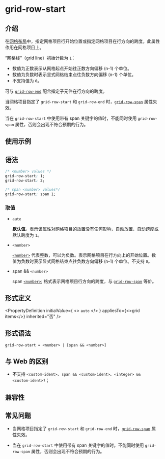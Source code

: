 # grid-row-start

## 介绍

在[网格布局](guide/ui/layout/grid-layout.mdx)中，指定网格项目行开始位置或指定网格项目在行方向的跨度。此属性作用在网格项目上。

“网格线”（grid line）初始计数为 `1`：

- 数值为正数表示从网格起点开始往正数方向偏移 (n-1) 个单位。
- 数值为负数时表示显式网格结束点往负数方向偏移 (n-1) 个单位。
- 不支持值为 `0`。

可与 [`grid-row-end`](./grid-row-end.mdx) 配合指定子元件在行方向的跨度。

当网格项目指定了 `grid-row-start` 和 `grid-row-end` 时，[`grid-row-span`](./grid-row-span.mdx) 属性失效。

当在 `grid-row-start` 中使用带有 span 关键字的值时，不能同时使用 `grid-row-span` 属性，否则会出现不符合预期的行为。

## 使用示例


<Go
  example="css-api"
  defaultFile="src/grid-row-start/App.tsx"
  img="https://lf-lynx.tiktok-cdns.com/obj/lynx-artifacts-oss-sg/lynx-website/assets/doc/css/grid-row-start.png"
  defaultEntryFile="dist/grid-row-start.lynx.bundle"
  entry="src/grid-row-start"
/>

## 语法

```css
/* <number> values */
grid-row-start: 1;
grid-row-start: 2;

/* span <number> values*/
grid-row-start: span 1;
```

### 取值

- `auto`

  **默认值**。表示该属性对网格项目的放置没有任何影响，自动放置、自动跨度或默认跨度为 `1`。

- `<number>`

  [`<number>`](api/css/data-type/number.mdx) 代表整数，可以为负数。表示网格项目在行方向上的开始位置。数值为负数时表示显式网格结束点往负数方向偏移 (n-1) 个单位。不支持 `0`。

- span && `<number>`

  span [`<number>`](api/css/data-type/number.mdx); 格式表示网格项目行方向的跨度，与 [`grid-row-span`](./grid-column-span.mdx) 等价。

## 形式定义


<PropertyDefinition
  initialValue={
    <>
      <code>auto</code>
    </>
  }
  appliesTo={<>grid items</>}
  inherited="否"
/>

## 形式语法

```
grid-row-start = <number> | [span && <number>]
```

## 与 Web 的区别

- 不支持 `<custom-ident>`、`span && <custom-ident>`、`<integer> && <custom-ident>?`；

## 兼容性


<LegacyCompatTable metadata="css/properties/grid-row-start" />

## 常见问题

- 当网格项目指定了 `grid-row-start` 和 `grid-row-end` 时，[`grid-row-span`](./grid-row-span.mdx) 属性失效。

- 当在 `grid-row-start` 中使用带有 span 关键字的值时，不能同时使用 `grid-row-span` 属性，否则会出现不符合预期的行为。
